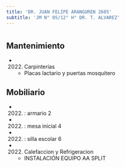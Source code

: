 ```yaml
---
title: 'DR. JUAN FELIPE ARANGUREN 2605'
subtitle: 'JM N° 05/12° H° DR. T. ALVAREZ'
---
```


#


## Mantenimiento

*  (2022) Carpinterías 
    + Placas lactario y puertas mosquitero


## Mobiliario

*  (2022) : armario 2 

*  (2022) : mesa inicial 4 

*  (2022) : silla escolar 6 




*  (2022) Calefaccion y Refrigeracion 
    + INSTALACIÓN EQUIPO AA SPLIT




